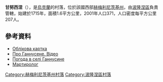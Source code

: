 {{coord|50|7|1|N|27|24|27|E|scale:30000|display=title}}

'''甘努西涅'''（{{lang-uk|Ганнусине}}），是[[烏克蘭|烏克蘭]]的村落，位於該國西部[[赫梅利尼茨基州|赫梅利尼茨基州]]，由[[波隆涅區|波隆涅區]]負責管轄，始建於1715年，面積1.6平方公里，2001年人口371，人口密度每平方公里207人。

==參考資料==
*[http://gska2.rada.gov.ua/pls/z7502/A005?rdat1=11.04.2015&rf7571=36510 Облікова картка]{{dead link|date=2018年3月 |bot=InternetArchiveBot |fix-attempted=yes }}
* [http://polonne.com/blogs/17/pro-polonne/ganusene-adamv.html Про Ганнусене. Відео] {{Wayback|url=http://polonne.com/blogs/17/pro-polonne/ganusene-adamv.html |date=20170521145138 }}
* [http://weather.in.ua/ua/hmel'nickaja/4577 Погода в селі Ганнусине] {{Wayback|url=http://weather.in.ua/ua/hmel%27nickaja/4577 |date=20160305093418 }}
* [https://web.archive.org/web/20140310184645/http://memorialholodomors.org.ua/PDF/Khmelnytsky/%D0%9F%D0%BE%D0%BB%D0%BE%D0%BD%D1%81%D1%8C%D0%BA%D0%B8%D0%B9%20%D1%80%D0%B0%D0%B9%D0%BE%D0%BD.pdf Мартиролог]

{{DEFAULTSORT:Ганнусине}}
[[Category:赫梅利尼茨基州村落|Category:赫梅利尼茨基州村落]]
[[Category:波隆涅區村落|Category:波隆涅區村落]]


{{Khmelnytskyi-geo-stub}}